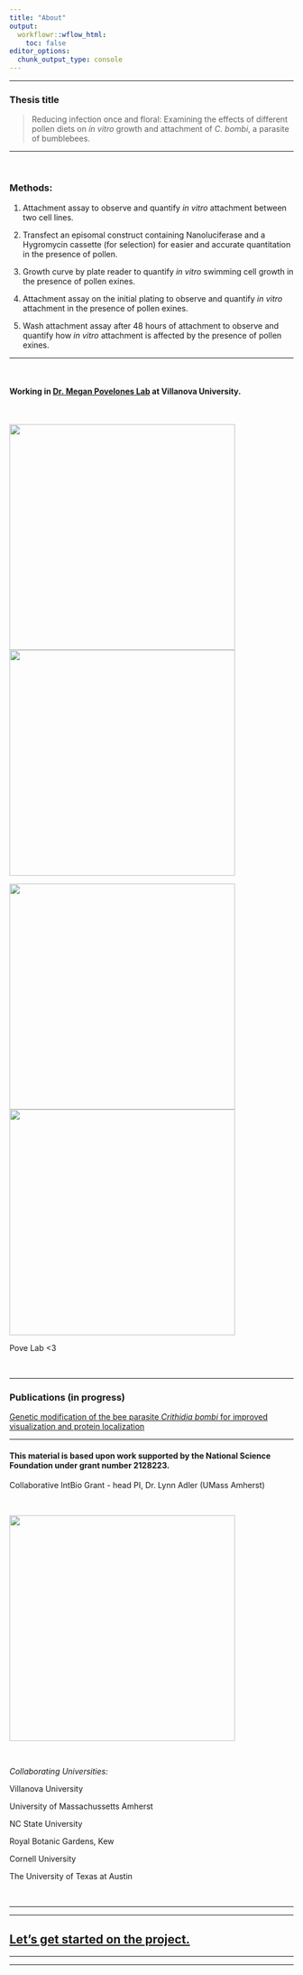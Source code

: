 ```yaml
---
title: "About"
output:
  workflowr::wflow_html:
    toc: false
editor_options:
  chunk_output_type: console
---
```



---

### Thesis title

> Reducing infection once and floral: Examining the effects of different pollen diets on *in vitro* growth and attachment of *C. bombi*, a parasite of bumblebees.

---

<br>

### Methods:

1. Attachment assay to observe and quantify *in vitro* attachment between two cell lines.

2. Transfect an episomal construct containing Nanoluciferase and a Hygromycin cassette (for selection) for easier and accurate quantitation in the presence of pollen.

3. Growth curve by plate reader to quantify *in vitro* swimming cell growth in the presence of pollen exines.

4. Attachment assay on the initial plating to observe and quantify *in vitro* attachment in the presence of pollen exines.

5. Wash attachment assay after 48 hours of attachment to observe and quantify how *in vitro* attachment is affected by the presence of pollen exines.


---

<br>

#### Working in [Dr. Megan Povelones Lab](https://megpovelab.com/) at Villanova University.

<br>

![](assets/labpic4.png){ width=400px } ![](assets/1labpic.png){ width=400px } 

![](assets/labpic2.png){ width=400px } ![](assets/33labpic.png){ width=400px } 

Pove Lab <3

<br>


---

### Publications (in progress)

[Genetic modification of the bee parasite *Crithidia bombi* for improved visualization and protein localization](https://www.biorxiv.org/content/10.1101/2024.01.18.576273v1)


---

#### This material is based upon work supported by the National Science Foundation under grant number 2128223.


Collaborative IntBio Grant - head PI, Dr. Lynn Adler (UMass Amherst)

<br>

![](assets/intbio1.png){ width=400px }

<br>

*Collaborating Universities:*

Villanova University

University of Massachussetts Amherst

NC State University

Royal Botanic Gardens, Kew

Cornell University

The University of Texas at Austin

<br>

---

---

## [Let's get started on the project.](second-analysis.html)


---

---

